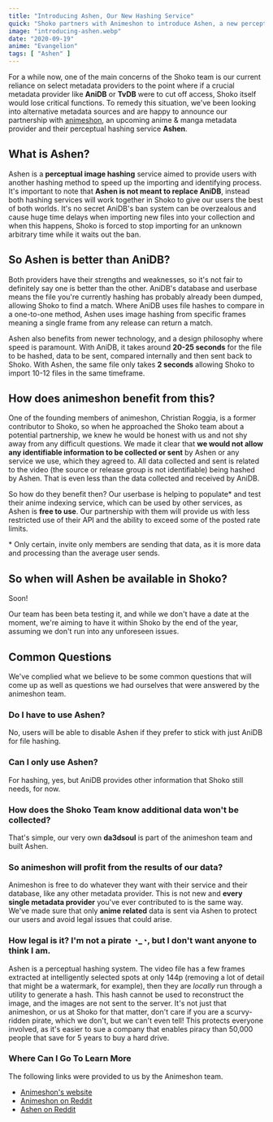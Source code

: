 ```yaml
---
title: "Introducing Ashen, Our New Hashing Service"
quick: "Shoko partners with Animeshon to introduce Ashen, a new perceptual image hashing service, enhancing file import speed and providing an alternative to AniDB."
image: "introducing-ashen.webp"
date: "2020-09-19"
anime: "Evangelion"
tags: [ "Ashen" ]
---
```


For a while now, one of the main concerns of the Shoko team is our current reliance on select metadata providers to the
point where if a crucial metadata provider like **AniDB** or **TvDB** were to cut off access, Shoko itself would lose
critical functions. To remedy this situation, we've been looking into alternative metadata sources and are happy to
announce our partnership with [animeshon](https://animeshon.com/?hl=en-US), an upcoming anime & manga metadata provider
and their perceptual hashing service **Ashen**.

## What is Ashen?

Ashen is a **perceptual image hashing** service aimed to provide users with another hashing method to speed up the
importing and identifying process. It's important to note that **Ashen is not meant to replace AniDB**, instead both
hashing services will work together in Shoko to give our users the best of both worlds. It's no secret AniDB's ban
system can be overzealous and cause huge time delays when importing new files into your collection and when this
happens, Shoko is forced to stop importing for an unknown arbitrary time while it waits out the ban.

## So Ashen is better than AniDB?

Both providers have their strengths and weaknesses, so it's not fair to definitely say one is better than the other.
AniDB's database and userbase means the file you're currently hashing has probably already been dumped, allowing Shoko
to find a match. Where AniDB uses file hashes to compare in a one-to-one method, Ashen uses image hashing from specific
frames meaning a single frame from any release can return a match.

Ashen also benefits from newer technology, and a design philosophy where speed is paramount. With AniDB, it takes around
**20-25 seconds** for the file to be hashed, data to be sent, compared internally and then sent back to Shoko. With
Ashen, the same file only takes **2 seconds** allowing Shoko to import 10-12 files in the same timeframe.

## How does animeshon benefit from this?

One of the founding members of animeshon, Christian Roggia, is a former contributor to Shoko, so when he approached the
Shoko team about a potential partnership, we knew he would be honest with us and not shy away from any difficult
questions. We made it clear that **we would not allow any identifiable information to be collected or sent** by Ashen or
any service we use, which they agreed to. All data collected and sent is related to the video (the source or release
group is not identifiable) being hashed by Ashen. That is even less than the data collected and received by AniDB.

So how do they benefit then? Our userbase is helping to populate\* and test their anime indexing service, which can be
used by other services, as Ashen is **free to use**. Our partnership with them will provide us with less restricted use
of their API and the ability to exceed some of the posted rate limits.

\* Only certain, invite only members are sending that data, as it is more data and processing than the average user
sends.

## So when will Ashen be available in Shoko?

Soon! 

Our team has been beta testing it, and while we don't have a date at the moment, we're aiming to have it within Shoko by
the end of the year, assuming we don't run into any unforeseen issues.

## Common Questions

We've complied what we believe to be some common questions that will come up as well as questions we had ourselves that
were answered by the animeshon team.

### Do I have to use Ashen?

No, users will be able to disable Ashen if they prefer to stick with just AniDB for file hashing.

### Can I **only** use Ashen?

For hashing, yes, but AniDB provides other information that Shoko still needs, for now.

### How does the Shoko Team know additional data won't be collected?

That's simple, our very own **da3dsoul** is part of the animeshon team and built Ashen.

### So animeshon will profit from the results of our data?

Animeshon is free to do whatever they want with their service and their database, like any other metadata provider. This
is not new and **every single metadata provider** you've ever contributed to is the same way. We've made sure that only
**anime related** data is sent via Ashen to protect our users and avoid legal issues that could arise.

### How legal is it? I'm not a pirate ◔_◔, but I don't want anyone to think I am.

Ashen is a perceptual hashing system. The video file has a few frames extracted at intelligently selected spots at only
144p (removing a lot of detail that might be a watermark, for example), then they are *locally* run through a utility to
generate a hash. This hash cannot be used to reconstruct the image, and the images are not sent to the server. It's not
just that animeshon, or us at Shoko for that matter, don't care if you are a scurvy-ridden pirate, which we don't, but
we can't even tell! This protects everyone involved, as it's easier to sue a company that enables piracy than 50,000
people that save for 5 years to buy a hard drive.

### Where Can I Go To Learn More

The following links were provided to us by the Animeshon team.

- [Animeshon's website](https://animeshon.com/?hl=en-US)
- [Animeshon on Reddit](https://www.reddit.com/r/animeshon/comments/itzcu6/welcome_to_animeshon/)
- [Ashen on Reddit](https://www.reddit.com/r/animeshon/comments/ityjwh/ashen_is_now_available_for_beta_testing/)
